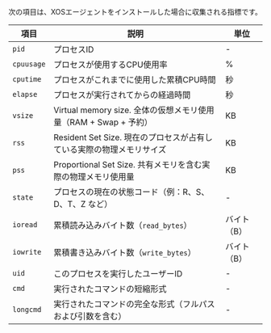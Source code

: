 次の項目は、XOSエージェントをインストールした場合に収集される指標です。

| 項目         | 説明                                                          | 単位          |
| ---------- | ----------------------------------------------------------- | ----------- |
| `pid`      | プロセスID                                                      | -           |
| `cpuusage` | プロセスが使用するCPU使用率                                             | %           |
| `cputime`  | プロセスがこれまでに使用した累積CPU時間                                       | 秒           |
| `elapse`   | プロセスが実行されてからの経過時間                                           | 秒           |
| `vsize`    | Virtual memory size. 全体の仮想メモリ使用量（RAM + Swap + 予約）           | KB          |
| `rss`      | Resident Set Size. 現在のプロセスが占有している実際の物理メモリサイズ                | KB          |
| `pss`      | Proportional Set Size. 共有メモリを含む実際の物理メモリ使用量                  | KB          |
| `state`    | プロセスの現在の状態コード（例：R、S、D、T、Z など）                               | -           |
| `ioread`   | 累積読み込みバイト数（`read_bytes`）                                    | バイト（B）      |
| `iowrite`  | 累積書き込みバイト数（`write_bytes`）                                   | バイト（B）      |
| `uid`      | このプロセスを実行したユーザーID                                           | -           |
| `cmd`      | 実行されたコマンドの短縮形式                                              | -           |
| `longcmd`  | 実行されたコマンドの完全な形式（フルパスおよび引数を含む）                               | -           |

